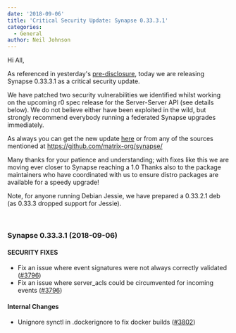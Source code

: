 ```yaml
---
date: '2018-09-06'
title: 'Critical Security Update: Synapse 0.33.3.1'
categories:
  - General
author: Neil Johnson
---
```


Hi All,


As referenced in yesterday's 
<a href="https://matrix.org/blog/2018/09/05/pre-disclosure-upcoming-critical-security-fix-for-synapse/">pre-disclosure</a>, today we are releasing Synapse 0.33.3.1 as a critical security update.


We have patched two security vulnerabilities we identified whilst working on the upcoming r0 spec release for the Server-Server API (see details below). We do not believe either have been exploited in the wild, but strongly recommend everybody running a federated Synapse upgrades immediately. 


As always you can get the new update <a href="https://github.com/matrix-org/synapse/releases/tag/v0.33.3.1">here</a> or from any of the sources mentioned at 
<a href="https://github.com/matrix-org/synapse/">https://github.com/matrix-org/synapse/</a>

Many thanks for your patience and understanding; with fixes like this we are moving ever closer to Synapse reaching a 1.0 Thanks also to the package maintainers who have coordinated with us to ensure distro packages are available for a speedy upgrade!


Note, for anyone running Debian Jessie, we have prepared a 0.33.2.1 deb (as 0.33.3 dropped support for Jessie).


&nbsp;
<h3>Synapse 0.33.3.1 (2018-09-06)</h3>
<h4>SECURITY FIXES</h4>
<ul>
 	<li>Fix an issue where event signatures were not always correctly validated (<a href="https://github.com/matrix-org/synapse/issues/3796">#3796</a>)</li>
 	<li>Fix an issue where server_acls could be circumvented for incoming events (<a href="https://github.com/matrix-org/synapse/issues/3796">#3796</a>)</li>
</ul>
<h4>Internal Changes</h4>
<ul>
 	<li>Unignore synctl in .dockerignore to fix docker builds (<a href="https://github.com/matrix-org/synapse/issues/3802">#3802</a>)</li>
</ul>